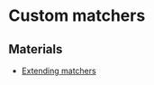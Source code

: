 # Custom matchers

## Materials

- [Extending matchers](https://vitest.dev/guide/extending-matchers.html)
